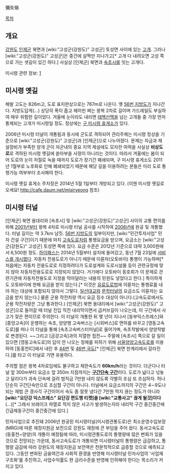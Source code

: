 彌矢嶺

[[목차]]
== 개요 ==
[[강원도]] [[인제군]] 북면과 [wiki:"고성군(강원도)" 고성군] 토성면 사이에 있는 [[고개]]. 그러나 [wiki:"고성군(강원도)" 고성군]은 중간에 살짝만 지나가고[* 고개 다 내려오면 고성 쪽으로 가는 샛길이 있긴 하다.] 사실상 [인제군] 북면과 [[속초시]]를 잇는 고개다.

미시령 관련 정보: [http://cafe.daum.net/misiryeong]
== 미시령 옛길 ==
해발 고도는 826m고, 도로 표지판상으로는 767m로 나온다. 옛 [[56번 지방도]]가 지나간다. 지방도답게(...) 상당히 폭이 좁고 헤어핀 쩌는 왕복 2차로 길이며 가드레일도 부실하여 매우 위험한 길이었다. 겨울에 눈이라도 내리면 [[태백산맥]]을 넘는 고개들 중 가장 먼저 통제되는 고개가 미시령일 정도. 정상에는 [[구 미시령 휴게소]]가 있다.

2006년 미시령 터널이 개통됨과 동시에 군도로 격하되어 관리주체는 미시령 정상을 기준으로 [wiki:"고성군(강원도)" 고성군]과 [인제군]으로 나누어졌다. 문제는 자금과 제설장비가 부족한 양개 군이 자군내의 중요 지역 제설에도 모자란 여력을 사실상 '''비상도로'''로 격하된 미시령 옛길에 쏟아부을 사정이 아니라는 것이다. 따라서 겨울에는 봄이 되어 도로의 눈이 저절로 녹을 때까지 도로가 장기간 폐쇄되며, 구 미시령 휴게소도 2011년 1월부로 노후화로 인해 폐쇄되었기 때문에 해당 길을 이용하려는 분들은 미리 도로 통행가능 여부부터 조사해야 한다.

미시령 옛길 휴게소 주차장은 2014년 5월 1일부터 개방되고 있다. (이젠 미시령 옛길로 오세요! [[http://cafe.daum.net/misiryeong]] 참조) 

== 미시령 터널 ==
[인제군] 북면 용대리와 [속초시] 및 [wiki:"고성군(강원도)"고성군] 사이의 교통 편의를 위해 [[2001년]]부터 왕복 4차로 미시령 터널 공사를 시작하여 [[2006년]]에 완공 및 개통했다. 터널 길이는 약 3.7km 남짓. [[56번 지방도]]의 일부이지만, [wiki:"민간투자사업" 민자 건설 구간]이기 때문에 마치 [[고속도로]]처럼 통행요금을 받으며, 요금소는 [wiki:"고성군(강원도)" 고성군] 토성면 쪽에 있다. 요금 수준은 2012년 기준으로 대략 3,000원에서 6,500원 정도. [[하이패스]]는 2014년 5월부터 설치에 들어갔고, 동년 7월 23일에 [http://news.naver.com/main/read.nhn?mode=LSD&mid=sec&sid1=103&oid=001&aid=0007029727 서비스를 개시했다]. 자동차 전용도로가 아니기 때문에 이륜차(오토바이) 통행이 가능하며[* 처음에는 자동차 전용도로로 지정하려다가 도로설계와 도로시설물 등이 관련규정에 맞지 않아 자동차전용도로로 지정되지 않았다. 거기에다 오토바이 동호회가 이 문제로 관련기관에 자동차전용도로 지정을 막아달라는 내용의 민원도 넣었다고 한다.] 특이하게도 오토바이에 한해 요금을 받지 않는다.[* 이것은 [http://www.law.go.kr/lsSc.do?menuId=0&p1=&subMenu=1&nwYn=1&query=%EC%9C%A0%EB%A3%8C%EB%8F%84%EB%A1%9C%EB%B2%95&x=0&y=0#liBgcolor0 유료도로법]에 이륜차는 통행료를 내야 하는 대상에 포함되지 않아서 그렇다. [[일산대교]]와 [[문학터널]]의 요금소도 이륜차는 요금을 받지 않는다.] 물론 군용 작전차량 역시 요금 징수 대상이 아니다.(고속도로에서도 군용 작전차량은 그냥 통과한다.) [인제군] 북면 용대리에서 [wiki:"고성군(강원도)" 고성군]으로 들어갈 때 터널 진입 직전 내리막이면서 급커브길이 나오는데, 이 구간에서 사고가 잦은 편이므로 주의한다. 이 터널이 개통한 뒤 몇 년이 지나서 [동부익스프레스]와 [중앙고속]이 운행하는 속초, 양양행 고속버스는 [시외버스]로 면허를 바꾸고 [영동고속도로]를 떠나 이 터널을 통해 [속초고속버스터미널]로 들어가며, 속초착발에서 양양착발로 변경된다. ~~그리고 [금강고속]과의 치열한 접전~~ 주말에 [속초시] 쪽으로 갈 일이 있으면 [영동고속도로]의 답이 안 나오는 정체를 피하기 위해 [[서울양양고속도로]]를 이용하여 [동홍천IC]에서 내린 후 [[44번 국도|44번]] 및 [[46번 국도]][* [인제군] 북면 한계리에서 갈라진다.]를 타고 이 터널로 가면 유용하다.

주의할 점은 왕복 4차로임에도 불구하고 제한속도가 '''60km/h'''라는 것이다. 더군다나 터널 앞 300m부터 요금소 앞 350m 지점까지는 '''[http://news.naver.com/main/read.nhn?mode=LSD&mid=sec&sid1=103&oid=001&aid=0006442251 구간단속 구간]'''이다. 도로가 넓다고 넋놓고 달리다가 과속 단속에 걸려 범칙금 7만원 내지 않도록 각별히 조심 또 조심하자.
허나 단순히 구간단속만으로 조심할 구간이 아니다. 터널에서 요금소까지의 구간은 4∼9도나 되는 재법 큰 경사각 구간이어서 속도 좀 잘못 냈다간 7만원 딱지 끊는 정도가 아니라 '''[wiki:"요단강 익스프레스" 요단강 편도행 티켓]을 [wiki:"교통사고" 끊게 될것]이다'''(...)[* 그래서 브레이크 파열로 적지 않은 사고가 발생하는지라 내리막 구간 중간중간에 긴급제동구간이 중간중간에 있다.]

민자사업으로 추진돼 2006년 완공된 미시령터널(미시령관통도로)은 최소운영수입보장(MRG)에 따른 재정지원금 보전으로 강원도 재정에 큰 부담을 주어 왔다. 동서고속도로(동홍천~양양)의 개통이 예정됨에 따라, 미시령관통도로의 통행량에 많은 변화가 있을 것으로 전망되는 가운데, 동서고속도로가 개통되면 미시령터널의 통행량은 급감하고, 통행량 급감에 따라 강원도의 재정지원금 보전액은 천문학적으로 급증할 것으로 예측되고 있다. 그동안 변화된 금융여건과 사회적 환경을 반영해 미시령터널 민자사업의 '사업재구조화'를 추진하고, 사업수익률도 현 금리수준을 반영해 인하해야 한다는 목소리가 커지고 있다.

